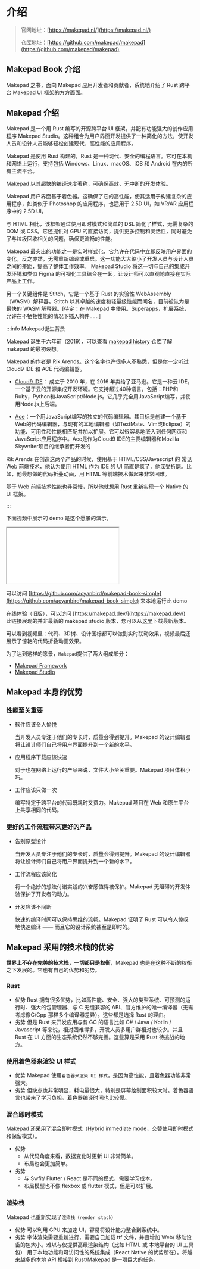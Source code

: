 # 介绍

> 官网地址：[https://makepad.nl/](https://makepad.nl/)
>
> 仓库地址：[https://github.com/makepad/makepad](https://github.com/makepad/makepad)

## Makepad Book 介绍

Makepad 之书，面向 Makepad 应用开发者和贡献者，系统地介绍了 Rust 跨平台 Makepad UI 框架的方方面面。

## Makepad 介绍

Makepad 是一个用 Rust 编写的开源跨平台 UI 框架，并配有功能强大的创作应用程序 Makepad Studio。这种组合为用户界面开发提供了一种简化的方法，使开发人员和设计人员能够轻松创建现代、高性能的应用程序。

Makepad 是使用 Rust 构建的，Rust 是一种现代、安全的编程语言。它可在本机和网络上运行，支持包括 Windows、Linux、macOS、iOS 和 Android 在内的所有主流平台。

Makepad 以其超快的编译速度著称，可确保高效、无中断的开发体验。

Makepad 用户界面基于着色器。这确保了它的高性能，使其适用于构建复杂的应用程序，如类似于 Photoshop 的应用程序，也适用于 2.5D UI，如 VR/AR 应用程序中的 2.5D UI。

与 HTML 相比，该框架通过使用即时模式和简单的 DSL 简化了样式，无需复杂的 DOM 或 CSS。它还提供对 GPU 的直接访问，提供更多控制和灵活性，同时避免了与垃圾回收相关的问题，确保更流畅的性能。

Makepad 最突出的功能之一是实时样式化，它允许在代码中立即反映用户界面的变化，反之亦然，无需重新编译或重启。这一功能大大缩小了开发人员与设计人员之间的差距，提高了整体工作效率。
Makepad Studio 将这一切与自己的集成开发环境和类似 Figma 的可视化工具结合在一起，让设计师可以直观地直接在实际产品上工作。

另一个关键组件是 Stitch，它是一个基于 Rust 的实验性 WebAssembly（WASM）解释器。Stitch 以其卓越的速度和轻量级性能而闻名，目前被认为是最快的 WASM 解释器。[待定：在 Makepad 中使用。Superapps，扩展系统，允许在不牺牲性能的情况下插入构件......］


:::info Makepad诞生背景

Makepad 诞生于六年前（2019），可以查看 [makepad history](https://github.com/makepad/makepad_history) 仓库了解 makepad 的最初设想。

Makepad 的作者是 Rik Arends。这个名字也许很多人不熟悉，但是你一定听过 Cloud9 IDE 和 ACE 代码编辑器。

- [Cloud9 IDE](https://aws.amazon.com/cn/cloud9/)： 成立于 2010 年，在 2016 年卖给了亚马逊。它是一种云 IDE，一个基于云的开源集成开发环境。它支持超过40种语言，包括：PHP和Ruby，Python和JavaScript/Node.js。它几乎完全用JavaScript编写，并使用Node.js上后端。

- [Ace](https://ace.c9.io/)：一个用JavaScript编写的独立的代码编辑器。其目标是创建一个基于Web的代码编辑器，与现有的本地编辑器（如TextMate、Vim或Eclipse）的功能、可用性和性能相匹配并加以扩展。它可以很容易地嵌入到任何网页和JavaScript应用程序中。Ace是作为Cloud9 IDE的主要编辑器和Mozilla Skywriter项目的继承者而开发的

Rik Arends 在创造这两个产品的时候，使用基于 HTML/CSS/Javascript 的 常见 Web 前端技术，他认为使用 HTML 作为 IDE 的 UI 简直是疯了，他深受折磨。比如，他最想做的代码折叠动画，用 HTML 等前端技术做起来非常困难。

基于 Web 前端技术性能也非常慢，所以他就想用 Rust 重新实现一个 Native 的 UI 框架。

:::

下面视频中展示的 demo 是这个愿景的演示。

<iframe style={{width: "100%", height: 500}} src="//player.bilibili.com/player.html?isOutside=true&aid=1706295249&bvid=BV1QT421k7ej&cid=1623232698&p=1"></iframe>

可以访问 [https://github.com/acyanbird/makepad-book-simple](https://github.com/acyanbird/makepad-book-simple) 来本地运行此 demo

在线体验（旧版），可以访问 [https://makepad.dev/](https://makepad.dev/)  
此链接展现的并非最新的 makepad studio 版本，您可以从[这里](https://crates.io/crates/makepad-studio)下载最新版本。

可以看到视频里：代码、3D树、设计图标都可以做到实时联动效果，视频最后还展示了惊艳的代码折叠动画效果。


为了达到这样的愿景，`Makepad`提供了两大组成部分：

- [Makepad Framework](/guide/start/makepad-framework)
- [Makepad Studio](/guide/start/makepad-studio)

## Makepad 本身的优势

### 性能至关重要

- 软件应该令人愉悦

    当开发人员专注于他们的专长时，质量会得到提升。Makepad 的设计编辑器将让设计师们自己将用户界面提升到一个新的水平。

- 应用程序下载应该快速

    对于也在网络上运行的产品来说，文件大小至关重要。Makepad 项目体积小巧。

- 工作应该只做一次

    编写特定于跨平台的代码既耗时又费力。Makepad 项目在 Web 和原生平台上共享相同的代码。

### 更好的工作流程带来更好的产品

- 告别原型设计

    当开发人员专注于他们的专长时，质量会得到提升。Makepad 的设计编辑器将让设计师们自己将用户界面提升到一个新的水平。

- 工作流程应该简化

    将一个绝妙的想法付诸实践的兴奋感值得被保护。Makepad 无阻碍的开发体验保护了开发者的动力。

- 开发应该不间断

    快速的编译时间可以保持思维的流畅。Makepad 证明了 Rust 可以令人惊叹地快速编译 —— 而且它的设计系统甚至是即时的。

## Makepad 采用的技术栈的优劣

**世界上不存在完美的技术栈，一切都只是权衡**，Makepad 也是在这种不断的权衡之下发展的。它也有自己的优势和劣势。


### Rust
- 优势
    Rust 拥有很多优势，比如高性能、安全、强大的类型系统、可预测的运行时、强大的包管理器、与 C 无缝兼容的 ABI、官方维护的唯一编译器（无需考虑像C/Cpp 那样多个编译器差异）。这些都是选择 Rust 的理由。
- 劣势
    但是 Rust 来开发应用与有 GC 的语言比如 C# / Java / Kotlin / Javascript 等来说，相对困难得多，开发人员多用户群相对也较少。并且 Rust 在 UI 方面的生态系统仍然不够完善。这些算是采用 Rust 待挑战的地方。

### 使用着色器来渲染 UI 样式
- 优势
    Makepad 使用`着色器来渲染 UI 样式`，是因为高性能，且着色器功能非常强大。
- 劣势
    但缺点也非常明显，耗电量很大，特别是屏幕绘制面积较大时。着色器语言也带来了学习负担。着色器编译时间也比较慢。

### 混合即时模式
Makepad 还采用了混合即时模式（Hybrid immediate mode，交替使用即时模式和保留模式）。
- 优势
    - 从代码角度来看，数据变化时更新 UI 非常简单。
    - 布局也会更加简单。
- 劣势
    - 与 Swfit/ Flutter / React 是不同的模式，需要学习成本。 
    - 布局模型也不像 flexbox 或 flutter 模式，但是可以扩展。

### 渲染栈
Makepad 也重新实现了`渲染栈（render stack）`
- 优势
    可以利用 GPU 来加速 UI，容易将设计能力整合到系统中。
- 劣势
    字体渲染需要重新进行，需要自己加载 ttf 文件，并且增加 Web/ 移动设备的包大小。难以与仅提供高级渲染结构（比如 HTML 或 本地平台的 UI 工具包） 用于本地功能和可访问性的系统集成（React Native 的优势所在）。将越来越多的本地 API 桥接到 Rust/Makepad 是一项巨大的任务。
